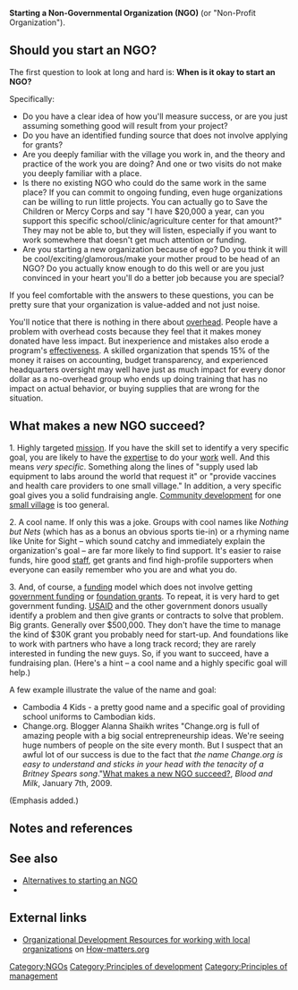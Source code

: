 '''Starting a Non-Governmental Organization (NGO)''' (or "Non-Profit Organization").

== Should you start an NGO? ==

The first question to look at long and hard is: '''When is it okay to start an NGO?'''
 
Specifically:
* Do you have a clear idea of how you'll measure success, or are you just assuming something good will result from your project?
* Do you have an identified funding source that does not involve applying for grants?
* Are you deeply familiar with the village you work in, and the theory and practice of the work you are doing? And one or two visits do not make you deeply familiar with a place.
* Is there no existing NGO who could do the same work in the same place? If you can commit to ongoing funding, even huge organizations can be willing to run little projects. You can actually go to Save the Children or Mercy Corps and say "I have $20,000 a year, can you support this specific school/clinic/agriculture center for that amount?" They may not be able to, but they will listen, especially if you want to work somewhere that doesn't get much attention or funding.
* Are you starting a new organization because of ego? Do you think it will be cool/exciting/glamorous/make your mother proud to be head of an NGO? Do you actually know enough to do this well or are you just convinced in your heart you'll do a better job because you are special?
If you feel comfortable with the answers to these questions, you can be pretty sure that your organization is value-added and not just noise.

You'll notice that there is nothing in there about [[overhead]]. People have a problem with overhead costs because they feel that it makes money donated have less impact. But inexperience and mistakes also erode a program's [[effectiveness]]. A skilled organization that spends 15% of the money it raises on accounting, budget transparency, and experienced headquarters oversight may well have just as much impact for every donor dollar as a no-overhead group who ends up doing training that has no impact on actual behavior, or buying supplies that are wrong for the situation.

 
== What makes a new NGO succeed? ==

1. Highly targeted [[mission]]. If you have the skill set to identify a very specific goal, you are likely to have the [[expertise]] to do your [[work]] well. And this means ''very specific''. Something along the lines of "supply used lab equipment to labs around the world that request it" or "provide vaccines and health care providers to one small village." In addition, a very specific goal gives you a solid fundraising angle. [[Community development]] for one [[small village]] is too general.

2. A cool name. If only this was a joke. Groups with cool names like ''Nothing but Nets'' (which has as a bonus an obvious sports tie-in) or a rhyming name like Unite for Sight – which sound catchy and immediately explain the organization's goal – are far more likely to find support. It's easier to raise funds, hire good [[staff]], get grants and find high-profile supporters when everyone can easily remember who you are and what you do.

3. And, of course, a [[funding]] model which does not involve getting [[government funding]] or [[foundation grants]]. To repeat, it is very hard to get government funding. [[USAID]] and the other government donors usually identify a problem and then give grants or contracts to solve that problem. Big grants. Generally over $500,000. They don't have the time to manage the kind of $30K grant you probably need for start-up. And foundations like to work with partners who have a long track record; they are rarely interested in funding the new guys. So, if you want to succeed, have a fundraising plan. (Here's a hint – a cool name and a highly specific goal will help.)


A few example illustrate the value of the name and goal:
* Cambodia 4 Kids - a pretty good name and a specific goal of providing school uniforms to Cambodian kids.
* Change.org. Blogger Alanna Shaikh writes "Change.org is full of amazing people with a big social entrepreneurship ideas. We're seeing huge numbers of people on the site every month. But I suspect that an awful lot of our success is due to the fact that ''the name Change.org is easy to understand and sticks in your head with the tenacity of a Britney Spears song''."<ref>[http://bloodandmilk.org/?p=1256 What makes a new NGO succeed?], ''Blood and Milk'', January 7th, 2009.
</ref> (Emphasis added.)

== Notes and references ==
{{reflist}}

== See also ==

* [[Alternatives to starting an NGO]]
* [[]]

== External links ==

* [http://www.how-matters.org/links-resources/#orgdev Organizational Development Resources for working with local organizations] on [http://www.how-matters.org How-matters.org] 

{{add links}}


{{stub}}


{{attrib base| text = '''Attribution:''' This page includes content from the posts [http://bloodandmilk.org/?p=910 When is it okay to start an NGO?] and [http://bloodandmilk.org/?p=1256 What makes a new NGO succeed?] on the ''Blood and Milk'' blog by [[Alanna Shaikh]], posted under the [[CC-BY-SA]] license.[http://bloodandmilk.org/?p=6] | border color = #D22C20| color = #FFFCCF}}



[[Category:NGOs]]
[[Category:Principles of development]]
[[Category:Principles of management]]